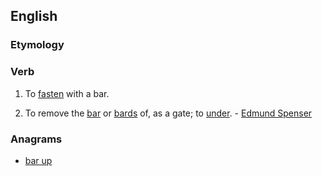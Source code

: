 ==English==

===Etymology===
{{prefix|up|bar}}

===Verb===
{{en-verb|upbar|r|ing}}

# {{context|transitive|rare|lang=en}} To [[fasten]] with a bar. 
# {{context|transitive|obsolete|lang=en}} To remove the [[bar]] or [[bards]] of, as a gate; to [[under]]. - [[w:Edmund Spenser|Edmund Spenser]]

===Anagrams===
* [[bar up#English|bar up]]
